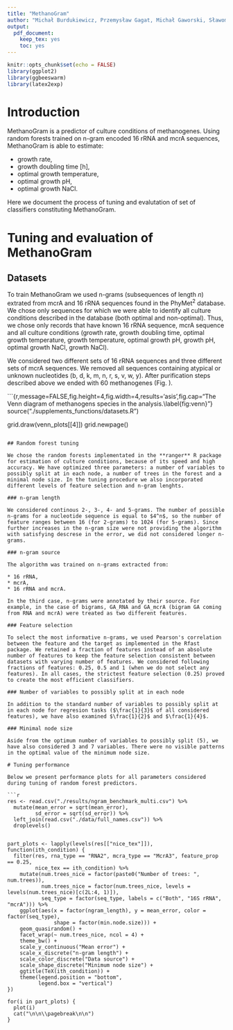 ```yaml
---
title: "MethanoGram"
author: "Michał Burdukiewicz, Przemysław Gagat, Michał Gaworski, Sławomir Jabłoński, Paweł Mackiewicz, Marcin Łukaszewicz"
output: 
  pdf_document: 
    keep_tex: yes
    toc: yes
---
```


```r
knitr::opts_chunk$set(echo = FALSE)
library(ggplot2)
library(ggbeeswarm)
library(latex2exp)
```

# Introduction

MethanoGram is a predictor of culture conditions of methanogenes. Using random forests trained on n-gram encoded 16 rRNA and mcrA sequences, MethanoGram is able to estimate:

* growth rate, 
* growth doubling time [h], 
* optimal growth temperature, 
* optimal growth pH,
* optimal growth NaCl.

Here we document the process of tuning and evalutation of set of classifiers constituting MethanoGram.

# Tuning and evaluation of MethanoGram

## Datasets 

To train MethanoGram we used n-grams (subsequences of length $n$) extrated from mcrA and 16 rRNA sequences found in the PhyMet$^2$ database. We chose only sequences for which we were able to identify all culture conditions described in the database (both optimal and non-optimal). Thus, we chose only records that have known 16 rRNA sequence, mcrA sequence and all culture conditions (growth rate, growth doubling time, optimal growth temperature, growth temperature, optimal growth pH, growth pH, optimal growth NaCl, growth NaCl). 

We considered two different sets of 16 rRNA sequences and three different sets of mcrA sequences. We removed all sequences containing atypical or unknown nucleotides (b, d, k, m, n, r, s, v, w, y). After purification steps described above we ended with 60 methanogenes (Fig. \ref{fig:venn}). 


```{r,message=FALSE,fig.height=4,fig.width=4,results='asis',fig.cap="The Venn diagram of methanogens species in the analysis.\\label{fig:venn}"}
source("./supplements_functions/datasets.R")

grid.draw(venn_plots[[4]])
grid.newpage()
```

## Random forest tuning 

We chose the random forests implementated in the **ranger** R package for estimation of culture conditions, because of its speed and high accuracy. We have optimized three parameters: a number of variables to possibly split at in each node, a number of trees in the forest and a minimal node size. In the tuning procedure we also incorporated different levels of feature selection and n-gram lenghts.

### n-gram length

We considered continous 2-, 3-, 4- and 5-grams. The number of possible n-grams for a nucleotide sequence is equal to $4^n$, so the number of feature ranges between 16 (for 2-grams) to 1024 (for 5-grams). Since further increases in the n-gram size were not providing the algorithm with satisfying descrese in the error, we did not considered longer n-grams. 

### n-gram source

The algorithm was trained on n-grams extracted from:

* 16 rRNA,
* mcrA,
* 16 rRNA and mcrA.

In the third case, n-grams were annotated by their source. For example, in the case of bigrams, GA_RNA and GA_mcrA (bigram GA coming from RNA and mcrA) were treated as two different features.

### Feature selection

To select the most informative n-grams, we used Pearson's correlation between the feature and the target as implemented in the Rfast package. We retained a fraction of features instead of an absolute number of features to keep the feature selection consistent between datasets with varying number of features. We considered following fractions of features: 0.25, 0.5 and 1 (when we do not select any features). In all cases, the strictest feature selection (0.25) proved to create the most efficient classifiers.

### Number of variables to possibly split at in each node

In addition to the standard number of variables to possibly split at in each node for regresion tasks ($\frac{1}{3}$ of all considered features), we have also examined $\frac{1}{2}$ and $\frac{1}{4}$.  

### Minimal node size

Aside from the optimum number of variables to possibly split (5), we have also considered 3 and 7 variables. There were no visible patterns in the optimal value of the minimum node size. 

# Tuning performance

Below we present performance plots for all parameters considered during tuning of random forest predictors.

```r
res <- read.csv("./results/ngram_benchmark_multi.csv") %>% 
  mutate(mean_error = sqrt(mean_error),
         sd_error = sqrt(sd_error)) %>% 
  left_join(read.csv("./data/full_names.csv")) %>% 
  droplevels()


part_plots <- lapply(levels(res[["nice_tex"]]), function(ith_condition) {
  filter(res, rna_type == "RNA2", mcra_type == "McrA3", feature_prop == 0.25,
         nice_tex == ith_condition) %>% 
    mutate(num.trees_nice = factor(paste0("Number of trees: ", num.trees)),
           num.trees_nice = factor(num.trees_nice, levels = levels(num.trees_nice)[c(2L:4, 1)]),
           seq_type = factor(seq_type, labels = c("Both", "16S rRNA", "mcrA"))) %>% 
    ggplot(aes(x = factor(ngram_length), y = mean_error, color = factor(seq_type), 
               shape = factor(min.node.size))) +
    geom_quasirandom() +
    facet_wrap(~ num.trees_nice, ncol = 4) +
    theme_bw() +
    scale_y_continuous("Mean error") +
    scale_x_discrete("n-gram length") +
    scale_color_discrete("Data source") +
    scale_shape_discrete("Minimum node size") +
    ggtitle(TeX(ith_condition)) +
    theme(legend.position = "bottom",
          legend.box = "vertical")
})

for(i in part_plots) {
  plot(i)
  cat("\n\n\\pagebreak\n\n")
}
```
